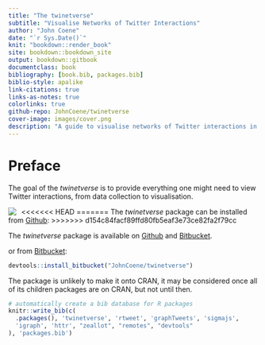 ```yaml
--- 
title: "The twinetverse"
subtitle: "Visualise Networks of Twitter Interactions"
author: "John Coene"
date: "`r Sys.Date()`"
knit: "bookdown::render_book"
site: bookdown::bookdown_site
output: bookdown::gitbook
documentclass: book
bibliography: [book.bib, packages.bib]
biblio-style: apalike
link-citations: true
links-as-notes: true
colorlinks: true
github-repo: JohnCoene/twinetverse
cover-image: images/cover.png
description: "A guide to visualise networks of Twitter interactions in R."
---
```


# Preface

The goal of the _twinetverse_ is to provide everything one might need to view Twitter interactions, from data collection to visualisation.

<<<<<<< HEAD
<a>
<img src="http://twinetverse.john-coene.com/reference/figures/logo.png" align="left" style="max-height:150px;margin-right:2%;"/>
</a>
=======
The _twinetverse_ package can be installed from [Github](https://github.com/JohnCoene/twinetverse):
>>>>>>> d154c84facf89ffd80fb5eaf3e73ce82fa2f79cc

The _twinetverse_ package is available on [Github](https://github.com/JohnCoene/twinetverse) and [Bitbucket](https://bitbucket.org/JohnCoene/twinetverse).

or from [Bitbucket](https://bitbucket.org/JohnCoene/twinetbook/src/master/):

```r
devtools::install_bitbucket("JohnCoene/twinetverse")
```

The package is unlikely to make it onto CRAN, it may be considered once all of its children packages are on CRAN, but not until then.

```r
# automatically create a bib database for R packages
knitr::write_bib(c(
  .packages(), 'twinetverse', 'rtweet', 'graphTweets', 'sigmajs',
  'igraph', 'httr', "zeallot", "remotes", "devtools"
), 'packages.bib')
```

